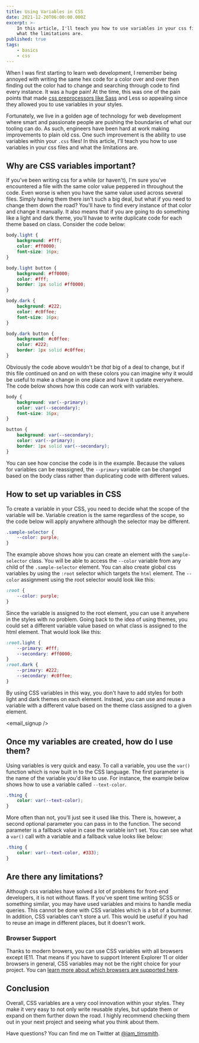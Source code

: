```yaml
---
title: Using Variables in CSS
date: 2021-12-20T06:00:00.000Z
excerpt: >-
    In this article, I'll teach you how to use variables in your css files and
    what the limitations are.
published: true
tags:
    - basics
    - css
---
```


When I was first starting to learn web development, I remember being annoyed with writing the same hex code for a color over and over then finding out the color had to change and searching through code to find every instance. It was a huge pain! At the time, this was one of the pain points that made [css preprocessors like Sass](/blog/how-to-use-styles-in-a-react-js-application) and Less so appealing since they allowed you to use variables in your styles.

<gif src="https://media.giphy.com/media/yYSSBtDgbbRzq/giphy.mp4" />

Fortunately, we live in a golden age of technology for web development where smart and passionate people are pushing the boundaries of what our tooling can do. As such, engineers have been hard at work making improvements to plain old css. One such improvement is the ability to use variables within your `.css` files! In this article, I'll teach you how to use variables in your css files and what the limitations are.

## Why are CSS variables important?

If you've been writing css for a while (or haven't), I'm sure you've encountered a file with the same color value peppered in throughout the code. Even worse is when you have the same value used across several files. Simply having them there isn't such a big deal, but what if you need to change them down the road? You'll have to find every instance of that color and change it manually. It also means that if you are going to do something like a light and dark theme, you'll havae to write duplicate code for each theme based on class. Consider the code below:

```css
body.light {
	background: #fff;
	color: #ff0000;
	font-size: 16px;
}

body.light button {
	background: #ff0000;
	color: #fff;
	border: 1px solid #ff0000;
}

body.dark {
	background: #222;
	color: #c0ffee;
	font-size: 16px;
}

body.dark button {
	background: #c0ffee;
	color: #222;
	border: 1px solid #c0ffee;
}
```

Obviously the code above wouldn't be _that_ big of a deal to change, but if this file continued on and on with these colors you can imagine why it would be useful to make a change in one place and have it update everywhere. The code below shows how this code can work with variables.

```css
body {
	background: var(--primary);
	color: var(--secondary);
	font-size: 16px;
}

button {
	background: var(--secondary);
	color: var(--primary);
	border: 1px solid var(--secondary);
}
```

You can see how concise the code is in the example. Because the values for variables can be reassigned, the `--primary` variable can be changed based on the body class rather than duplicating code with different values.

## How to set up variables in CSS

To create a variable in your CSS, you need to decide what the scope of the variable will be. Variable creation is the same regardless of the scope, so the code below will apply anywhere although the selector may be different.

```css
.sample-selector {
	--color: purple;
}
```

The example above shows how you can create an element with the `sample-selector` class. You will be able to access the `--color` variable from any child of the `.sample-selector` element. You can also create global css variables by using the `:root` selector which targets the `html` element. The `--color` assignment using the root selector would look like this:

```css
:root {
	--color: purple;
}
```

Since the variable is assigned to the root element, you can use it anywhere in the styles with no problem. Going back to the idea of using themes, you could set a different variable value based on what class is assigned to the html element. That would look like this:

```css
:root.light {
	--primary: #fff;
	--secondary: #ff0000;
}
:root.dark {
	--primary: #222;
	--secondary: #c0ffee;
}
```

By using CSS variables in this way, you don't have to add styles for both light and dark themes on each element. Instead, you can use and reuse a variable with a different value based on the theme class assigned to a given element.

<email_signup />

## Once my variables are created, how do I use them?

Using variables is very quick and easy. To call a variable, you use the `var()` function which is now built in to the CSS language. The first parameter is the name of the variable you'd like to use. For instance, the example below shows how to use a variable called `--text-color`.

```css
.thing {
	color: var(--text-color);
}
```

More often than not, you'll just see it used like this. There is, however, a second optional parameter you can pass in to the function. The second parameter is a fallback value in case the variable isn't set. You can see what a `var()` call with a variable and a fallback value looks like below:

```css
.thing {
	color: var(--text-color, #333);
}
```

## Are there any limitations?

Although css variables have solved a lot of problems for front-end developers, it is not without flaws. If you've spent time writing SCSS or something similar, you may have used variables and mixins to handle media queries. This cannot be done with CSS variables which is a bit of a bummer. In addition, CSS variables can't store a url. This would be useful if you had to reuse an image in different places, but it doesn't work.

<gif
	src="https://media.giphy.com/media/hGUsHFdmERpc1VpoCA/giphy.mp4"
	width={300}
/>

### Browser Support

Thanks to modern browers, you can use CSS variables with all browsers except IE11. That means if you have to support Interent Explorer 11 or older browsers in general, CSS variables may not be the right choice for your project. You can [learn more about which browsers are supported here](https://caniuse.com/css-variables).

## Conclusion

Overall, CSS variables are a very cool innovation within your styles. They make it very easy to not only write reusable styles, but update them or expand on them further down the road. I highly recommend checking them out in your next project and seeing what you think about them.

Have questions? You can find me on Twitter at [@iam_timsmith](https://www.twitter.com/iam_timsmith).
